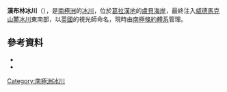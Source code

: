 {{coord|66|24|S|65|7|W|source:GNIS|display=title}}

'''漢布林冰川'''（{{lang-en|Hamblin Glacier}}），是[[南極洲|南極洲]]的[[冰川|冰川]]，位於[[葛拉漢地|葛拉漢地]]的[[盧貝海岸|盧貝海岸]]，最終注入[[威德馬克山麓冰川|威德馬克山麓冰川]]東南部，以[[英國|英國]]的視光師命名，現時由[[南極條約體系|南極條約體系]]管理。

==參考資料==
*{{cite gnis | type = antarid | id = 6276| name = Hamblin Glacier | accessdate = 2012-05-18}}
*{{usgs-gazetteer|id=6276}}

{{DEFAULTSORT:Hamblin Glacier}}
[[Category:南極洲冰川|Category:南極洲冰川]]


{{LoubetCoast-geo-stub}}